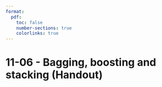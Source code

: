 ```yaml
---
format:
  pdf:
    toc: false
    number-sections: true
    colorlinks: true
---
```


# 11-06 - Bagging, boosting and stacking (Handout)
